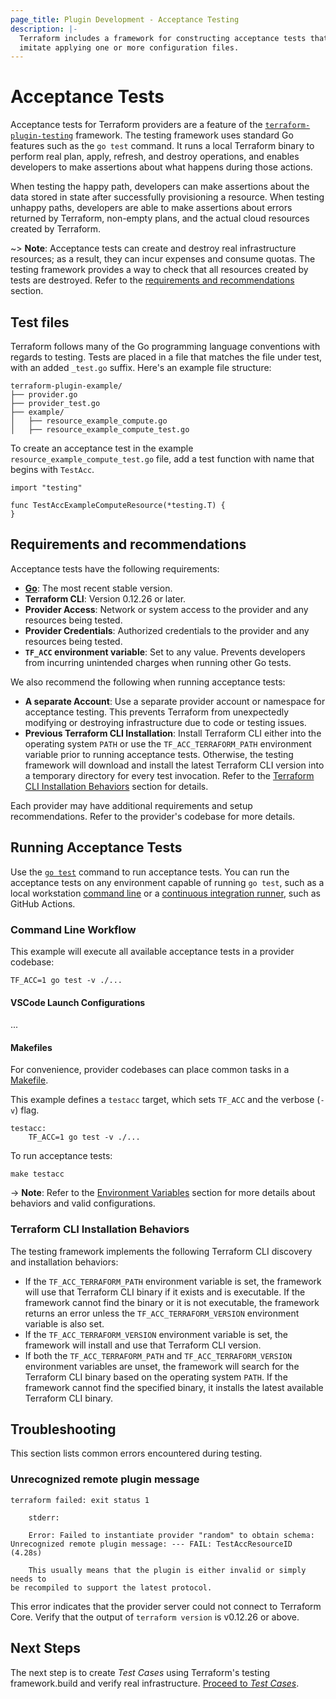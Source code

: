 ```yaml
---
page_title: Plugin Development - Acceptance Testing
description: |-
  Terraform includes a framework for constructing acceptance tests that
  imitate applying one or more configuration files.
---
```


# Acceptance Tests

Acceptance tests for Terraform providers are a feature of the
[`terraform-plugin-testing`](https://pkg.go.dev/github.com/hashicorp/terraform-plugin-testing)
framework. The testing framework uses standard Go features such as the `go
test` command.  It runs a local Terraform binary to perform real plan, apply,
refresh, and destroy operations, and enables developers to make assertions
about what happens during those actions.

When testing the happy path, developers can make assertions about the data
stored in state after successfully provisioning a resource. When testing
unhappy paths, developers are able to make assertions about errors returned by
Terraform, non-empty plans, and the actual cloud resources created by
Terraform.

~> **Note**: Acceptance tests can create and destroy real infrastructure
resources; as a result, they can incur expenses and consume quotas. The testing
framework provides a way to check that all resources created by tests are
destroyed. Refer to the [requirements and
recommendations](#requirements-and-recommendations) section.

## Test files

Terraform follows many of the Go programming language conventions with regards
to testing. Tests are placed in a file that matches the file under test, with
an added `_test.go` suffix. Here's an example file structure:

```
terraform-plugin-example/
├── provider.go
├── provider_test.go
├── example/
│   ├── resource_example_compute.go
│   ├── resource_example_compute_test.go
```

To create an acceptance test in the example `resource_example_compute_test.go`
file, add a test function with name that begins with `TestAcc`.

```
import "testing"

func TestAccExampleComputeResource(*testing.T) {
}
```

## Requirements and recommendations

Acceptance tests have the following requirements:

- **[Go](https://go.dev/)**: The most recent stable version.
- **Terraform CLI**: Version 0.12.26 or later.
- **Provider Access**: Network or system access to the provider and any
  resources being tested.
- **Provider Credentials**: Authorized credentials to the provider and any
  resources being tested.
- **`TF_ACC` environment variable**: Set to any value. Prevents developers from
  incurring unintended charges when running other Go tests.

We also recommend the following when running acceptance tests:

- **A separate Account**: Use a separate provider account or namespace for
  acceptance testing. This prevents Terraform from unexpectedly modifying or
destroying infrastructure due to code or testing issues.
- **Previous Terraform CLI Installation**: Install Terraform CLI either into
  the operating system `PATH` or use the `TF_ACC_TERRAFORM_PATH` environment
variable prior to running acceptance tests. Otherwise, the testing framework
will download and install the latest Terraform CLI version into a temporary
directory for every test invocation. Refer to the [Terraform CLI Installation
Behaviors](#terraform-cli-installation-behaviors) section for details.

Each provider may have additional requirements and setup recommendations. Refer
to the provider's codebase for more details.

## Running Acceptance Tests

Use the [`go test`](https://pkg.go.dev/cmd/go/internal/test) command to run
acceptance tests. You can run the acceptance tests on any environment capable
of running `go test`, such as a local workstation [command
line](#command-line-workflow) or a [continuous integration
runner](/terraform/plugin/testing/acceptance-tests/continuous-integration),
such as GitHub Actions.

### Command Line Workflow

This example will execute all available acceptance tests in a provider
codebase:

```shell
TF_ACC=1 go test -v ./...
```

#### VSCode Launch Configurations

...

#### Makefiles

For convenience, provider codebases can place common tasks in a 
[Makefile](https://www.gnu.org/software/make/manual/make.html#Makefiles).

This example defines a `testacc` target, which sets `TF_ACC` and the verbose
(`-v`) flag.

```make
testacc:
	TF_ACC=1 go test -v ./...
```

To run acceptance tests:

```shell
make testacc
```

-> **Note**: Refer to the [Environment
Variables](/terraform/plugin/testing/acceptance-tests/environment-variables)
section for more details about behaviors and valid configurations.

### Terraform CLI Installation Behaviors

The testing framework implements the following Terraform CLI discovery and
installation behaviors:

- If the `TF_ACC_TERRAFORM_PATH` environment variable is set, the framework
  will use that Terraform CLI binary if it exists and is executable. If the
framework cannot find the binary or it is not executable, the framework returns
an error unless the `TF_ACC_TERRAFORM_VERSION` environment variable is also
set.
- If the `TF_ACC_TERRAFORM_VERSION` environment variable is set, the framework
  will install and use that Terraform CLI version.
- If both the `TF_ACC_TERRAFORM_PATH` and `TF_ACC_TERRAFORM_VERSION`
  environment variables are unset, the framework will search for the Terraform
CLI binary based on the operating system `PATH`. If the framework cannot find
the specified binary, it installs the latest available Terraform CLI binary.

## Troubleshooting

This section lists common errors encountered during testing.

### Unrecognized remote plugin message

```
terraform failed: exit status 1

	stderr:

	Error: Failed to instantiate provider "random" to obtain schema:
Unrecognized remote plugin message: --- FAIL: TestAccResourceID (4.28s)

	This usually means that the plugin is either invalid or simply needs to
be recompiled to support the latest protocol.
```

This error indicates that the provider server could not connect to Terraform
Core. Verify that the output of `terraform version` is v0.12.26 or above.

## Next Steps

The next step is to create _Test Cases_ using Terraform's testing
framework.build and verify real infrastructure. [Proceed to _Test
Cases_](/terraform/plugin/testing/acceptance-tests/testcase).
